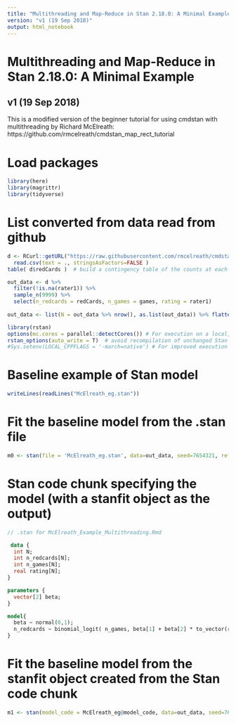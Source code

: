 ```yaml
---
title: "Multithreading and Map-Reduce in Stan 2.18.0: A Minimal Example"
version: "v1 (19 Sep 2018)"
output: html_notebook
---
```


# Multithreading and Map-Reduce in Stan 2.18.0: A Minimal Example
## v1 (19 Sep 2018)

This is a modified version of 
the beginner tutorial for using cmdstan with multithreading by Richard McElreath: https://github.com/rmcelreath/cmdstan_map_rect_tutorial 

# Load packages
```r
library(here)
library(magrittr)
library(tidyverse)

```

# List converted from data read from github
```r
d <- RCurl::getURL("https://raw.githubusercontent.com/rmcelreath/cmdstan_map_rect_tutorial/master/RedcardData.csv") %>% 
  read.csv(text = ., stringsAsFactors=FALSE )
table( d$redCards )  # build a contingency table of the counts at each combination of factor levels

out_data <- d %>% 
  filter(!is.na(rater1)) %>% 
  sample_n(9999) %>% 
  select(n_redcards = redCards, n_games = games, rating = rater1) 
  
out_data <- list(N = out_data %>% nrow(), as.list(out_data)) %>% flatten()

library(rstan)
options(mc.cores = parallel::detectCores()) # For execution on a local, multicore CPU with excess RAM 
rstan_options(auto_write = T)  # avoid recompilation of unchanged Stan programs
#Sys.setenv(LOCAL_CPPFLAGS = '-march=native') # For improved execution time

```


# Baseline example of Stan model
```r

writeLines(readLines("McElreath_eg.stan"))

```

# Fit the baseline model from the .stan file
```r

m0 <- stan(file = 'McElreath_eg.stan', data=out_data, seed=7654321, refresh=1000, chains = 1)  


```

# Stan code chunk specifying the model (with a stanfit object as the output)
```stan

// .stan for McElreath_Example_Multithreading.Rmd

 data {
  int N;
  int n_redcards[N];
  int n_games[N];
  real rating[N];
}

parameters {
  vector[2] beta;
}

model{
  beta ~ normal(0,1);
  n_redcards ~ binomial_logit( n_games, beta[1] + beta[2] * to_vector(rating) );
}

```

# Fit the baseline model from the stanfit object created from the Stan code chunk
```r

m1 <- stan(model_code = McElreath_eg@model_code, data=out_data, seed=7654321, refresh=1000, chains = 1)  


```
